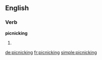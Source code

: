 ==English==

===Verb===
'''picnicking'''

# {{present participle of|picnic}}

[[de:picnicking]]
[[fr:picnicking]]
[[simple:picnicking]]